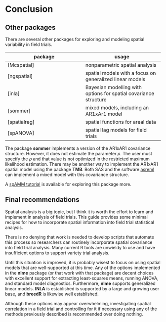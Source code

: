 # Conclusion {#the-end}

## Other packages
There are several other packages for exploring and modeling spatial variability in field trials. 

|package |usage |
|-------------|-------------|
| [Mcspatial] | nonparametric spatial analysis |
|[ngspatial] | spatial models with a focus on generalized linear models |
|[inla]  | Bayesian modelling with options for spatial covariance structure |
| [sommer] | mixed models, including an AR1xAr1 model |
| [spatialreg] | spatial functions for areal data |
|[spANOVA] | spatial lag models for field trials |

The package **sommer** implements a version of the AR1xAR1 covariance structure. However, it does not estimate the parameter $\rho$. The user must specify the $\rho$ and that value is not optimized in the restricted maximum likelihood estimation. There may be another way to implement the AR1xAR1 spatial model using the package **TMB**. Both SAS and the software [asreml](https://asreml.kb.vsni.co.uk/) can implement a mixed model with this covariance structure.



A [spAMM tutorial](https://raw.githubusercontent.com/f-rousset/spaMM-ref/master/vignettePlus/MixedModels_useR2021.pdf) is available for exploring this package more. 

## Final recommendations

Spatial analysis is a big topic, but I think it is worth the effort to learn and implement in analysis of field trials. This guide provides some minimal recipes for how to incorporate spatial information into field trial statistical analysis. 

There is no denying that work is needed to develop scripts that automate this process so researchers can routinely incorporate spatial covariance into field trial analysis. Many current R tools are unwieldy to use and have insufficient options to support variety trial analysis.

Until this situation is improved, it is probably wisest to focus on using spatial models that are well-supported at this time. Any of the options implemented in the **nlme** package (or that work with that package) are decent choices with excellent support for extracting least-squares means, running ANOVA, and standard model diagnostics. Furthermore, **nlme** supports generalized linear models. **INLA** is established is supported by a large and growing user base, and **breedR** is likewise well established. 

Although these options may appear overwhelming, investigating spatial correlation in a field trial and controlling for it if necessary using any of the methods previously described is recommended over doing nothing. 




